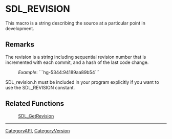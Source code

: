 
= SDL_REVISION =
This macro is a string describing the source at a particular point in development.


== Remarks ==
<!-- #The following is included on SDL_GetRevision.  Any changes between these comments will be reflected on those pages.  Please use caution when editing.  Start Include here. -->
The revision is a string including sequential revision number that is incremented with each commit, and a hash of the last code change.
: ''Example'':  ```hg-5344:94189aa89b54```
<!-- #End Include here -->

SDL_revision.h must be included in your program explicitly if you want to use the SDL_REVISION constant.

== Related Functions ==
:[[SDL_GetRevision]]

----
[[CategoryAPI]], [[CategoryVersion]]
